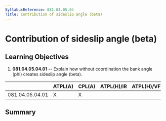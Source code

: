 ```yaml
---
SyllabusReference: 081.04.05.04
Title: Contribution of sideslip angle (beta)
---
```


# Contribution of sideslip angle (beta)

## Learning Objectives

1.  **081.04.05.04.01** -- Explain how without coordination the bank angle (phi)
    creates sideslip angle (beta).

|                 | ATPL(A) | CPL(A) | ATPL(H)/IR | ATPL(H)/VFR | CPL(H) | IR  | CBIR(A) |
| --------------- | ------- | ------ | ---------- | ----------- | ------ | --- | ------- |
| 081.04.05.04.01 | X       | X      |            |             |        |     |         |

## Summary
